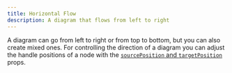 ```yaml
---
title: Horizontal Flow
description: A diagram that flows from left to right
---
```



A diagram can go from left to right or from top to bottom, but you can also create mixed ones.
For controlling the direction of a diagram you can adjust the handle positions of a node with the [`sourcePosition` and `targetPosition`](/api-reference/types/node) props.

<RemoteCodeViewer route="examples/layout/horizontal" framework="react" />
